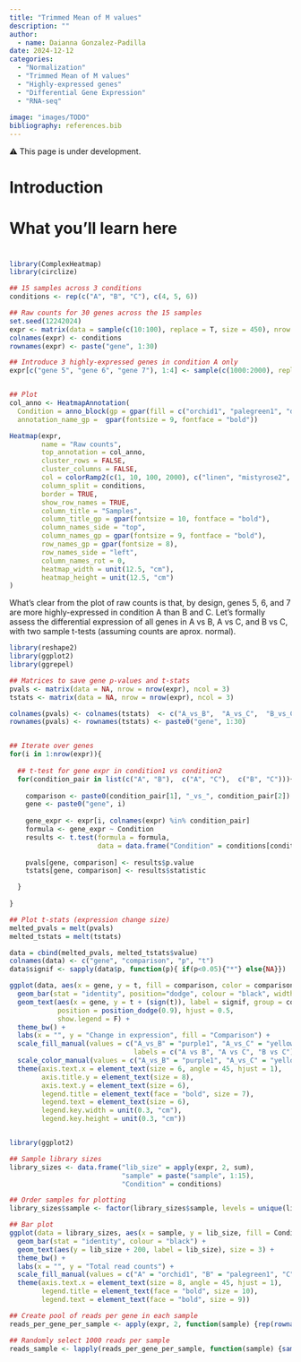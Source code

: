 ```yaml
---
title: "Trimmed Mean of M values"
description: ""
author:
  - name: Daianna Gonzalez-Padilla
date: 2024-12-12
categories:
  - "Normalization"
  - "Trimmed Mean of M values"
  - "Highly-expressed genes"
  - "Differential Gene Expression"
  - "RNA-seq"
  
image: "images/TODO"
bibliography: references.bib
---
```


⚠️ This page is under development.

# Introduction

# What you'll learn here

# 

```r

library(ComplexHeatmap)
library(circlize)

## 15 samples across 3 conditions 
conditions <- rep(c("A", "B", "C"), c(4, 5, 6))

## Raw counts for 30 genes across the 15 samples
set.seed(12242024)
expr <- matrix(data = sample(c(10:100), replace = T, size = 450), nrow = 30)
colnames(expr) <- conditions
rownames(expr) <- paste("gene", 1:30)

## Introduce 3 highly-expressed genes in condition A only
expr[c("gene 5", "gene 6", "gene 7"), 1:4] <- sample(c(1000:2000), replace = T, size = 12)


## Plot
col_anno <- HeatmapAnnotation(
  Condition = anno_block(gp = gpar(fill = c("orchid1", "palegreen1", "deepskyblue1"), col = "black"), show_name = T), 
  annotation_name_gp =  gpar(fontsize = 9, fontface = "bold"))

Heatmap(expr,
        name = "Raw counts", 
        top_annotation = col_anno, 
        cluster_rows = FALSE,
        cluster_columns = FALSE,
        col = colorRamp2(c(1, 10, 100, 2000), c("linen", "mistyrose2", "rosybrown2", "darkred")),
        column_split = conditions,
        border = TRUE,
        show_row_names = TRUE,
        column_title = "Samples",
        column_title_gp = gpar(fontsize = 10, fontface = "bold"),
        column_names_side = "top",
        column_names_gp = gpar(fontsize = 9, fontface = "bold"),
        row_names_gp = gpar(fontsize = 8),
        row_names_side = "left",
        column_names_rot = 0,
        heatmap_width = unit(12.5, "cm"),
        heatmap_height = unit(12.5, "cm")
)
```

What's clear from the plot of raw counts is that, by design, genes 5, 6, and 7 are more highly-expressed in condition A than B and C. Let's formally assess the differential expression of all genes in A vs B, A vs C, and B vs C, with two sample t-tests (assuming counts are aprox. normal).

```r
library(reshape2)
library(ggplot2)
library(ggrepel)

## Matrices to save gene p-values and t-stats
pvals <- matrix(data = NA, nrow = nrow(expr), ncol = 3)
tstats <- matrix(data = NA, nrow = nrow(expr), ncol = 3)

colnames(pvals) <- colnames(tstats)  <- c("A_vs_B",  "A_vs_C",  "B_vs_C")
rownames(pvals) <- rownames(tstats) <- paste0("gene", 1:30)


## Iterate over genes
for(i in 1:nrow(expr)){
  
  ## t-test for gene expr in condition1 vs condition2
  for(condition_pair in list(c("A", "B"),  c("A", "C"),  c("B", "C"))){
    
    comparison <- paste0(condition_pair[1], "_vs_", condition_pair[2])
    gene <- paste0("gene", i)
    
    gene_expr <- expr[i, colnames(expr) %in% condition_pair]
    formula <- gene_expr ~ Condition
    results <- t.test(formula = formula, 
                      data = data.frame("Condition" = conditions[conditions %in% condition_pair]))
    
    pvals[gene, comparison] <- results$p.value
    tstats[gene, comparison] <- results$statistic

  }
  
}

## Plot t-stats (expression change size)
melted_pvals = melt(pvals)
melted_tstats = melt(tstats)

data = cbind(melted_pvals, melted_tstats$value)
colnames(data) <- c("gene", "comparison", "p", "t")
data$signif <- sapply(data$p, function(p){ if(p<0.05){"*"} else{NA}})

ggplot(data, aes(x = gene, y = t, fill = comparison, color = comparison)) + 
  geom_bar(stat = "identity", position="dodge", colour = "black", width = 0.65, linewidth = 0.3) +
  geom_text(aes(x = gene, y = t + (sign(t)), label = signif, group = comparison, color = comparison), 
            position = position_dodge(0.9), hjust = 0.5,
            show.legend = F) +
  theme_bw() + 
  labs(x = "", y = "Change in expression", fill = "Comparison") + 
  scale_fill_manual(values = c("A_vs_B" = "purple1", "A_vs_C" = "yellow3", "B_vs_C" = "orangered1"), 
                               labels = c("A vs B", "A vs C", "B vs C")) +
  scale_color_manual(values = c("A_vs_B" = "purple1", "A_vs_C" = "yellow3", "B_vs_C" = "orangered1")) +
  theme(axis.text.x = element_text(size = 6, angle = 45, hjust = 1), 
        axis.title.y = element_text(size = 8), 
        axis.text.y = element_text(size = 6), 
        legend.title = element_text(face = "bold", size = 7), 
        legend.text = element_text(size = 6), 
        legend.key.width = unit(0.3, "cm"),
        legend.key.height = unit(0.3, "cm"))



```

```r
library(ggplot2)

## Sample library sizes
library_sizes <- data.frame("lib_size" = apply(expr, 2, sum),
                            "sample" = paste("sample", 1:15),
                            "Condition" = conditions)

## Order samples for plotting
library_sizes$sample <- factor(library_sizes$sample, levels = unique(library_sizes$sample))

## Bar plot
ggplot(data = library_sizes, aes(x = sample, y = lib_size, fill = Condition)) + 
  geom_bar(stat = "identity", colour = "black") + 
  geom_text(aes(y = lib_size + 200, label = lib_size), size = 3) +
  theme_bw() + 
  labs(x = "", y = "Total read counts") + 
  scale_fill_manual(values = c("A" = "orchid1", "B" = "palegreen1", "C" = "deepskyblue1")) +
  theme(axis.text.x = element_text(size = 8, angle = 45, hjust = 1), 
        legend.title = element_text(face = "bold", size = 10), 
        legend.text = element_text(face = "bold", size = 9))


```

```r

## Create pool of reads per gene in each sample
reads_per_gene_per_sample <- apply(expr, 2, function(sample) {rep(rownames(expr), sample)})

## Randomly select 1000 reads per sample
reads_sample <- lapply(reads_per_gene_per_sample, function(sample) {sample(sample, size = 1000, replace = FALSE)})
```
